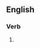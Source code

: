 {{also|reëducating|re-educating}}

==English==

===Verb===
{{head|en|verb form}}

# {{present participle of|reeducate|lang=en|nocat=1}}